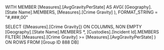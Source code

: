 WITH 
  MEMBER [Measures].[AvgGravityPerState] AS
    AVG(
      [Geography].[State Name].MEMBERS,
      [Measures].[Crime Gravity]
    ),
  FORMAT_STRING = "#,###,00"

SELECT 
  {[Measures].[Crime Gravity]} ON COLUMNS,
  NON EMPTY 
    [Geography].[State Name].MEMBERS *,
	[Custodies].[Incident Id].MEMBERS
    FILTER(
      [Measures].[Crime Gravity] >= [Measures].[AvgGravityPerState]
    ) ON ROWS
FROM [Group ID 888 DB]
